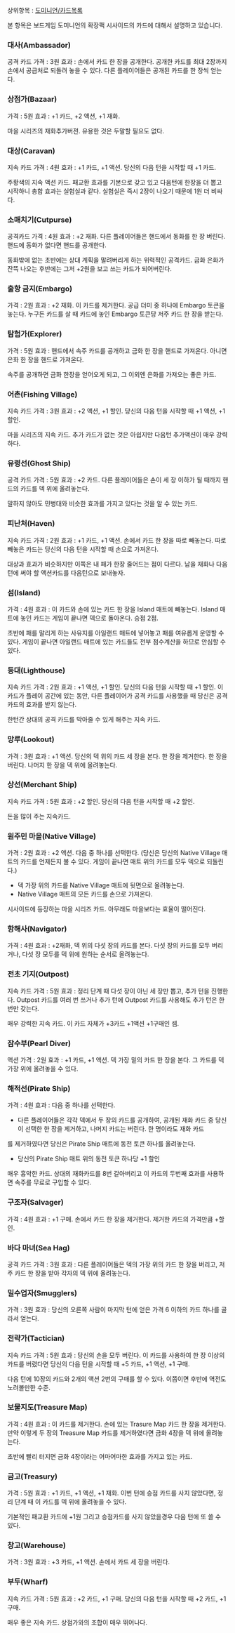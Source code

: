 상위항목 : [[도미니언/카드목록]]

본 항목은 보드게임 도미니언의 확장팩 시사이드의 카드에 대해서 설명하고 있습니다.

=== 대사(Ambassador) ===
공격 카드
가격 : 3원
효과 : 손에서 카드 한 장을 공개한다. 공개한 카드를 최대 2장까지 손에서 공급처로 되돌려 놓을 수 있다. 다른 플레이어들은 공개된 카드를 한 장씩 얻는다.

=== 상점가(Bazaar) ===
가격 : 5원
효과 : +1 카드, +2 액션, +1 재화.

마을 시리즈의 재화추가버젼. 유용한 것은 두말할 필요도 없다.

=== 대상(Caravan) ===
지속 카드
가격 : 4원
효과 : +1 카드, +1 액션. 당신의 다음 턴을 시작할 때 +1 카드.

주황색의 지속 액션 카드. 패교환 효과를 기본으로 갖고 있고 다음턴에 한장을 더 뽑고 시작하니 총합 효과는 실험실과 같다. 실험실은 즉시 2장이 나오기 때문에 1원 더 비싸다.

=== 소매치기(Cutpurse) ===
공격카드
가격 : 4원
효과 : +2 재화. 다른 플레이어들은 핸드에서 동화를 한 장 버린다. 핸드에 동화가 없다면 핸드를 공개한다.

동화밖에 없는 초반에는 상대 계획을 말려버리게 하는 위력적인 공격카드. 금화 은화가 잔뜩 나오는 후반에는 그저 +2원을 보고 쓰는 카드가 되어버린다.

=== 출항 금지(Embargo) ===
가격 : 2원
효과 : +2 재화. 이 카드를 제거한다. 공급 더미 중 하나에 Embargo 토큰을 놓는다. 누구든 카드를 살 때 카드에 놓인 Embargo 토큰당 저주 카드 한 장을 받는다.

=== 탐험가(Explorer) ===
가격 : 5원
효과 : 핸드에서 속주 카드를 공개하고 금화 한 장을 핸드로 가져온다. 아니면 은화 한 장을 핸드로 가져온다.

속주를 공개하면 금화 한장을 얻어오게 되고, 그 이외엔 은화를 가져오는 좋은 카드. 

=== 어촌(Fishing Village) ===
지속 카드
가격 : 3원
효과 : +2 액션, +1 할인. 당신의 다음 턴을 시작할 때 +1 액션, +1 할인.

마을 시리즈의 지속 카드. 추가 카드가 없는 것은 아쉽지만 다음턴 추가액션이 매우 강력하다.

=== 유령선(Ghost Ship) ===
공격 카드
가격 : 5원
효과 : +2 카드. 다른 플레이어들은 손이 세 장 이하가 될 때까지 핸드의 카드를 덱 위에 올려놓는다.

말하지 않아도 민병대와 비슷한 효과를 가지고 있다는 것을 알 수 있는 카드. 

=== 피난처(Haven) ===
지속 카드
가격 : 2원
효과 : +1 카드, +1 액션. 손에서 카드 한 장을 따로 빼놓는다. 따로 빼놓은 카드는 당신의 다음 턴을 시작할 때 손으로 가져온다.

대상과 효과가 비슷하지만 이쪽은 내 패가 한장 줄어드는 점이 다르다. 남을 재화나 다음턴에 써야 할 액션카드를 다음턴으로 보내놓자.

=== 섬(Island) ===
가격 : 4원
효과 : 이 카드와 손에 있는 카드 한 장을 Island 매트에 빼놓는다. Island 매트에 놓인 카드는 게임이 끝나면 덱으로 돌아온다. 승점 2점.

초반에 패를 말리게 하는 사유지를 아일랜드 매트에 넣어놓고 패를 여유롭게 운영할 수 있다. 게임이 끝나면 아일랜드 매트에 있는 카드들도 전부 점수계산을 하므로 안심할 수 있다.

=== 등대(Lighthouse) ===
지속 카드
가격 : 2원
효과 : +1 액션, +1 할인. 당신의 다음 턴을 시작할 때 +1 할인.
이 카드가 플레이 공간에 있는 동안, 다른 플레이어가 공격 카드를 사용했을 때 당신은 공격 카드의 효과를 받지 않는다.

한턴간 상대의 공격 카드를 막아줄 수 있게 해주는 지속 카드.

=== 망루(Lookout) ===
가격 : 3원
효과 : +1 액션. 당신의 덱 위의 카드 세 장을 본다. 한 장을 제거한다. 한 장을 버린다. 나머지 한 장을 덱 위에 올려놓는다.

=== 상선(Merchant Ship) ===
지속 카드
가격 : 5원
효과 : +2 할인. 당신의 다음 턴을 시작할 때 +2 할인.

돈을 많이 주는 지속카드.

=== 원주민 마을(Native Village) ===
가격 : 2원
효과 : +2 액션. 다음 중 하나를 선택한다. (당신은 당신의 Native Village 매트의 카드를 언제든지 볼 수 있다. 게임이 끝나면 매트 위의 카드를 모두 덱으로 되돌린다.)
* 덱 가장 위의 카드를 Native Village 매트에 뒷면으로 올려놓는다.
* Native Village 매트의 모든 카드를 손으로 가져온다.

시사이드에 등장하는 마을 시리즈 카드. 아무래도 마을보다는 효율이 떨어진다.

=== 항해사(Navigator) ===
가격 : 4원
효과 : +2재화, 덱 위의 다섯 장의 카드를 본다. 다섯 장의 카드를 모두 버리거나, 다섯 장 모두를 덱 위에 원하는 순서로 올려놓는다. 

=== 전초 기지(Outpost) ===
지속 카드
가격 : 5원
효과 : 정리 단계 때 다섯 장이 아닌 세 장만 뽑고, 추가 턴을 진행한다. Outpost 카드를 여러 번 쓰거나 추가 턴에 Outpost 카드를 사용해도 추가 턴은 한 번만 갖는다.

매우 강력한 지속 카드. 이 카드 자체가 +3카드 +1액션 +1구매인 셈. 

=== 잠수부(Pearl Diver) ===
액션
가격 : 2원
효과 : +1 카드, +1 액션. 덱 가장 밑의 카드 한 장을 본다. 그 카드를 덱 가장 위에 올려놓을 수 있다.

=== 해적선(Pirate Ship) ===
가격 : 4원
효과 : 다음 중 하나를 선택한다.
*다른 플레이어들은 각각 덱에서 두 장의 카드를 공개하여, 공개된 재화 카드 중 당신이 선택한 한 장을 제거하고, 나머지 카드는 버린다. 한 명이라도 재화 카드
를 제거하였다면 당신은 Pirate Ship 매트에 동전 토큰 하나를 올려놓는다.
*당신의 Pirate Ship 매트 위의 동전 토큰 하나당 +1 할인

매우 흉악한 카드. 상대의 재화카드를 8번 갈아버리고 이 카드의 두번째 효과를 사용하면 속주를 무료로 구입할 수 있다.

=== 구조자(Salvager) ===
가격 : 4원
효과 : +1 구매. 손에서 카드 한 장을 제거한다. 제거한 카드의 가격만큼 +할인.

=== 바다 마녀(Sea Hag) ===
공격 카드
가격 : 3원
효과 : 다른 플레이어들은 덱의 가장 위의 카드 한 장을 버리고, 저주 카드 한 장을 받아 각자의 덱 위에 올려놓는다.

=== 밀수업자(Smugglers) ===
가격 : 3원
효과 : 당신의 오른쪽 사람이 마지막 턴에 얻은 가격 6 이하의 카드 하나를 골라서 얻는다.

=== 전략가(Tactician) ===
지속 카드
가격 : 5원
효과 : 당신의 손을 모두 버린다. 이 카드를 사용하여 한 장 이상의 카드를 버렸다면 당신의 다음 턴을 시작할 때 +5 카드, +1 액션, +1 구매.

다음 턴에 10장의 카드와 2개의 액션 2번의 구매를 할 수 있다. 이쯤이면 후반에 역전도 노려볼만한 수준.

=== 보물지도(Treasure Map) ===
가격 : 4원
효과 : 이 카드를 제거한다. 손에 있는 Trasure Map 카드 한 장을 제거한다. 만약 이렇게 두 장의 Treasure Map 카드를 제거하였다면 금화 4장을 덱 위에 올려놓는다.

초반에 빨리 터지면 금화 4장이라는 어마어마한 효과를 가지고 있는 카드.

=== 금고(Treasury) ===
가격 : 5원
효과 : +1 카드, +1 액션, +1 재화. 이번 턴에 승점 카드를 사지 않았다면, 정리 단계 때 이 카드를 덱 위에 올려놓을 수 있다.

기본적인 패교환 카드에 +1원 그리고 승점카드를 사지 않았을경우 다음 턴에 또 쓸 수 있다.

=== 창고(Warehouse) ===
가격 : 3원
효과 : +3 카드, +1 액션. 손에서 카드 세 장을 버린다.

=== 부두(Wharf) ===
지속 카드
가격 : 5원
효과 : +2 카드, +1 구매. 당신의 다음 턴을 시작할 때 +2 카드, +1 구매.

매우 좋은 지속 카드. 상점가와의 조합이 매우 뛰어나다.
